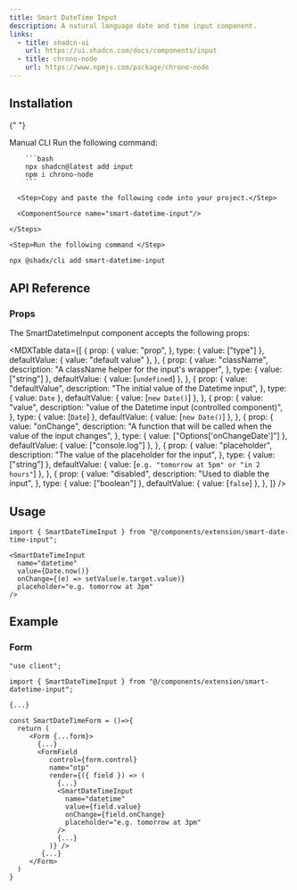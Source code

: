 ```yaml
---
title: Smart DateTime Input
description: A natural language date and time input component.
links:
  - title: shadcn-ui
    url: https://ui.shadcn.com/docs/components/input
  - title: chrono-node
    url: https://www.npmjs.com/package/chrono-node
---
```


<ComponentPreview name="smart-datetime-input-demo" />

## Installation

<Tabs defaultValue="manual">

{" "}

<TabsList>
  <TabsTrigger value="manual">Manual</TabsTrigger>
  <TabsTrigger value="cli">CLI</TabsTrigger>
</TabsList>

  <TabsContent value="manual">
    <Steps>
      <Step>Run the following command:</Step>

        ```bash
        npx shadcn@latest add input
        npm i chrono-node
        ```

      <Step>Copy and paste the following code into your project.</Step>

      <ComponentSource name="smart-datetime-input"/>

    </Steps>

  </TabsContent>
  <TabsContent value="cli">

    <Step>Run the following command </Step>

```bash
npx @shadx/cli add smart-datetime-input
```

  </TabsContent>

</Tabs>

## API Reference

### Props

The SmartDatetimeInput component accepts the following props:

<MDXTable
  data={[
    {
      prop: {
        value: "prop",
      },
      type: { value: ["type"] },
      defaultValue: { value: "default value" },
    },
    {
      prop: {
        value: "className",
        description: "A className helper for the input's wrapper",
      },
      type: { value: ["string"] },
      defaultValue: { value: [`undefined`] },
    },
    {
      prop: {
        value: "defaultValue",
        description: "The initial value of the Datetime input",
      },
      type: { value: `Date` },
      defaultValue: { value: [`new Date()`] },
    },
    {
      prop: {
        value: "value",
        description: "value of the Datetime input (controlled component)",
      },
      type: { value: [`Date`] },
      defaultValue: { value: [`new Date()`] },
    },
    {
      prop: {
        value: "onChange",
        description:
          "A function that will be called when the value of the input changes",
      },
      type: { value: ["Options['onChangeDate']"] },
      defaultValue: { value: ["console.log"] },
    },
    {
      prop: {
        value: "placeholder",
        description: "The value of the placeholder for the input",
      },
      type: { value: ["string"] },
      defaultValue: { value: [`e.g. "tomorrow at 5pm" or "in 2 hours"`] },
    },
    {
      prop: {
        value: "disabled",
        description: "Used to diable the input",
      },
      type: { value: ["boolean"] },
      defaultValue: { value: [`false`] },
    },
  ]}
/>

## Usage

```tsx
import { SmartDateTimeInput } from "@/components/extension/smart-date-time-input";
```

```tsx
<SmartDateTimeInput
  name="datetime"
  value={Date.now()}
  onChange={(e) => setValue(e.target.value)}
  placeholder="e.g. tomorrow at 3pm"
/>
```

## Example

### Form

```tsx showLineNumbers {1 , 3 , 16-23  }
"use client";

import { SmartDateTimeInput } from "@/components/extension/smart-datetime-input";

{...}

const SmartDateTimeForm = ()=>{
  return (
     <Form {...form}>
       {...}
       <FormField
          control={form.control}
          name="otp"
          render={({ field }) => (
            {...}
            <SmartDateTimeInput
              name="datetime"
              value={field.value}
              onChange={field.onChange}
              placeholder="e.g. tomorrow at 3pm"
            />
            {...}
          )} />
        {...}
     </Form>
  )
}
```

<ComponentPreview name="smart-datetime-input-zod" />
